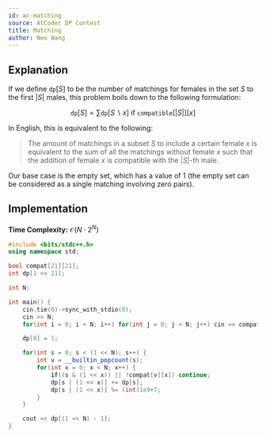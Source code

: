 ```yaml
---
id: ac-matching
source: AtCoder DP Contest
title: Matching
author: Neo Wang
---
```


## Explanation

If we define $\texttt{dp}[S]$ to be the number of matchings for females in the set
$S$ to the first $|S|$ males, this problem boils down to the following
formulation:

$$
\texttt{dp}[S] = \sum \texttt{dp}[S\backslash x]\: \text{if}\:  \texttt{compatible}[|S|][x]
$$

In English, this is equivalent to the following:

> The amount of matchings in a subset $S$ to include a certain female $x$ is
> equivalent to the sum of all the matchings without female $x$ such that the
> addition of female $x$ is compatible with the $|S|$-th male.

Our base case is the empty set, which has a value of $1$ (the empty set can be
considered as a single matching involving zero pairs).

## Implementation

**Time Complexity:** $\mathcal{O}(N\cdot 2^N)$

```cpp
#include <bits/stdc++.h>
using namespace std;

bool compat[21][21];
int dp[1 << 21];

int N;

int main() {
	cin.tie(0)->sync_with_stdio(0);
	cin >> N;
	for(int i = 0; i < N; i++) for(int j = 0; j < N; j++) cin >> compat[i][j];

	dp[0] = 1;

	for(int s = 0; s < (1 << N); s++) {
		int v = __builtin_popcount(s);
		for(int x = 0; x < N; x++) {
			if((s & (1 << x)) || !compat[v][x]) continue;
			dp[s | (1 << x)] += dp[s];
			dp[s | (1 << x)] %= (int)1e9+7;
		}
	}

   	cout << dp[(1 << N) - 1];
}
```
